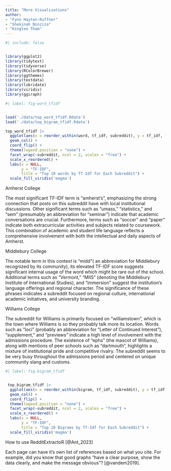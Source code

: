 ```yaml
---
title: "More Visualizations"
author: 
- "Fynn Hayton-Ruffner"
- "Shekinah Ninziza"
- "Kinglee Tham"
---
```


```r
#| include: false


library(ggplot2)
library(tidytext)
library(tidyverse)
library(RColorBrewer)
library(ggthemes)
library(textdata)
library(lubridate)
library(viridis)
library(ggiraph)

```


```r
#| label: fig-word_tfidf


load('./data/top_word_tfidf.Rdata')
load('./data/top_bigram_tfidf.Rdata')

top_word_tfidf |>
  ggplot(aes(x = reorder_within(word, tf_idf, subreddit), y = tf_idf, fill = tf_idf)) +
  geom_col() +
  coord_flip() +
  theme(legend.position = "none") +
  facet_wrap(~subreddit, ncol = 2, scales = "free") +
  scale_x_reordered() +
  labs(x = NULL, 
       y = "TF-IDF",
       title = "Top 10 words by Tf-Idf for Each Subreddit") +
  scale_fill_viridis('magma')


```

Amherst College 

The most significant TF-IDF term is "amherst's", emphasizing the strong connection that posts on this subreddit have with local institutional discussions. Other significant terms such as "umass," "statistics," and "sem" (presumably an abbreviation for "seminar") indicate that academic conversations are crucial. Furthermore, terms such as "soccer" and "paper" indicate both extracurricular activities and subjects related to coursework. This combination of academic and student life language reflects a comprehensive involvement with both the intellectual and daily aspects of Amherst. 

Middlebury College 

The notable term in this context is "midd"( an abbreviation for Middlebury recognized by its community), its elevated TF-IDF score suggests significant internal usage of the word which might be rare out of the school. Additional terms such as "Vermont," "MIIS" (denoting the Middlebury Institute of International Studies), and "immersion" suggest the institution's language offerings and regional character. The significance of these phrases indicates a subreddit focused on regional culture, international academic initiatives, and university branding. 

Williams College 

The subreddit for Williams is primarily focused on "williamstown", which is the town where Williams is so they probably talk more its location. Words such as "loci" (probably an abbreviation for "Letter of Continued Interest"), "supplement," and "previews" indicate a high level of involvement with the admissions procedure. The existence of "ephs" (the mascot of Williams), along with mentions of peer schools such as "dartmouth", highlights a mixture of institutional pride and competitive rivalry. The subreddit seems to be very busy throughout the admissions period and centered on unique community slang and customs. 



```r
#| label: fig-bigram_tfidf


 top_bigram_tfidf |>
  ggplot(aes(x = reorder_within(bigram, tf_idf, subreddit), y = tf_idf, fill = tf_idf)) +
  geom_col() +
  coord_flip() +
  theme(legend.position = "none") +
  facet_wrap(~subreddit, ncol = 2, scales = "free") +
  scale_x_reordered() +
  labs(x = NULL, 
       y = "TF-IDF",
       title = "Top 10 Bigrams by Tf-Idf for Each Subreddit") +
  scale_fill_viridis('magma')

```



How to use RedditExtractoR [@Ant_2023]


Each page can have it's own list of references based on what you cite. For example, did you know that good graphs "have a clear purpose, show the data clearly, and make the message obvious"? [@vandem2019].